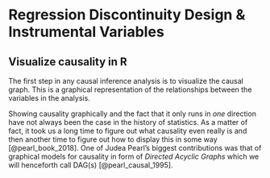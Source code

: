 # Regression Discontinuity Design & Instrumental Variables

## Visualize causality in R

The first step in any causal inference analysis is to visualize the causal graph. This is a graphical representation of the relationships between the variables in the analysis. 

Showing causality graphically and the fact that it only runs in *one* direction have not always been the case in the history of statistics. As a matter of fact, it took us a long time to figure out what causality even really is and then another time to figure out how to display this in some way [@pearl_book_2018]. One of Judea Pearl's biggest contributions was that of graphical models for causality in form of *Directed Acyclic Graphs* which we will henceforth call DAG(s) [@pearl_causal_1995].  